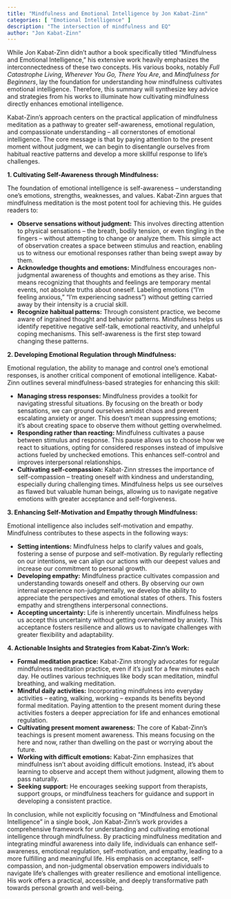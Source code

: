 ```yaml
---
title: "Mindfulness and Emotional Intelligence by Jon Kabat-Zinn"
categories: [ "Emotional Intelligence" ]
description: "The intersection of mindfulness and EQ"
author: "Jon Kabat-Zinn"
---
```

While Jon Kabat-Zinn didn't author a book specifically titled "Mindfulness and Emotional Intelligence," his extensive work heavily emphasizes the interconnectedness of these two concepts.  His various books, notably *Full Catastrophe Living*, *Wherever You Go, There You Are*, and *Mindfulness for Beginners*, lay the foundation for understanding how mindfulness cultivates emotional intelligence.  Therefore, this summary will synthesize key advice and strategies from his works to illuminate how cultivating mindfulness directly enhances emotional intelligence.

Kabat-Zinn's approach centers on the practical application of mindfulness meditation as a pathway to greater self-awareness, emotional regulation, and compassionate understanding – all cornerstones of emotional intelligence.  The core message is that by paying attention to the present moment without judgment, we can begin to disentangle ourselves from habitual reactive patterns and develop a more skillful response to life's challenges.

**1. Cultivating Self-Awareness through Mindfulness:**

The foundation of emotional intelligence is self-awareness – understanding one's emotions, strengths, weaknesses, and values.  Kabat-Zinn argues that mindfulness meditation is the most potent tool for achieving this.  He guides readers to:

* **Observe sensations without judgment:**  This involves directing attention to physical sensations – the breath, bodily tension, or even tingling in the fingers – without attempting to change or analyze them.  This simple act of observation creates a space between stimulus and reaction, enabling us to witness our emotional responses rather than being swept away by them.
* **Acknowledge thoughts and emotions:** Mindfulness encourages non-judgmental awareness of thoughts and emotions as they arise. This means recognizing that thoughts and feelings are temporary mental events, not absolute truths about oneself.  Labeling emotions ("I'm feeling anxious," "I'm experiencing sadness") without getting carried away by their intensity is a crucial skill.
* **Recognize habitual patterns:** Through consistent practice, we become aware of ingrained thought and behavior patterns.  Mindfulness helps us identify repetitive negative self-talk, emotional reactivity, and unhelpful coping mechanisms.  This self-awareness is the first step toward changing these patterns.

**2. Developing Emotional Regulation through Mindfulness:**

Emotional regulation, the ability to manage and control one's emotional responses, is another critical component of emotional intelligence.  Kabat-Zinn outlines several mindfulness-based strategies for enhancing this skill:

* **Managing stress responses:** Mindfulness provides a toolkit for navigating stressful situations. By focusing on the breath or body sensations, we can ground ourselves amidst chaos and prevent escalating anxiety or anger.  This doesn't mean suppressing emotions; it's about creating space to observe them without getting overwhelmed.
* **Responding rather than reacting:** Mindfulness cultivates a pause between stimulus and response. This pause allows us to choose how we react to situations, opting for considered responses instead of impulsive actions fueled by unchecked emotions.  This enhances self-control and improves interpersonal relationships.
* **Cultivating self-compassion:**  Kabat-Zinn stresses the importance of self-compassion – treating oneself with kindness and understanding, especially during challenging times.  Mindfulness helps us see ourselves as flawed but valuable human beings, allowing us to navigate negative emotions with greater acceptance and self-forgiveness.

**3. Enhancing Self-Motivation and Empathy through Mindfulness:**

Emotional intelligence also includes self-motivation and empathy.  Mindfulness contributes to these aspects in the following ways:

* **Setting intentions:** Mindfulness helps to clarify values and goals, fostering a sense of purpose and self-motivation. By regularly reflecting on our intentions, we can align our actions with our deepest values and increase our commitment to personal growth.
* **Developing empathy:**  Mindfulness practice cultivates compassion and understanding towards oneself and others.  By observing our own internal experience non-judgmentally, we develop the ability to appreciate the perspectives and emotional states of others.  This fosters empathy and strengthens interpersonal connections.
* **Accepting uncertainty:**  Life is inherently uncertain. Mindfulness helps us accept this uncertainty without getting overwhelmed by anxiety.  This acceptance fosters resilience and allows us to navigate challenges with greater flexibility and adaptability.


**4.  Actionable Insights and Strategies from Kabat-Zinn's Work:**

* **Formal meditation practice:**  Kabat-Zinn strongly advocates for regular mindfulness meditation practice, even if it’s just for a few minutes each day.  He outlines various techniques like body scan meditation, mindful breathing, and walking meditation.
* **Mindful daily activities:** Incorporating mindfulness into everyday activities – eating, walking, working – expands its benefits beyond formal meditation.  Paying attention to the present moment during these activities fosters a deeper appreciation for life and enhances emotional regulation.
* **Cultivating present moment awareness:**  The core of Kabat-Zinn's teachings is present moment awareness.  This means focusing on the here and now, rather than dwelling on the past or worrying about the future.
* **Working with difficult emotions:**  Kabat-Zinn emphasizes that mindfulness isn’t about avoiding difficult emotions. Instead, it’s about learning to observe and accept them without judgment, allowing them to pass naturally.
* **Seeking support:**  He encourages seeking support from therapists, support groups, or mindfulness teachers for guidance and support in developing a consistent practice.


In conclusion, while not explicitly focusing on "Mindfulness and Emotional Intelligence" in a single book, Jon Kabat-Zinn's work provides a comprehensive framework for understanding and cultivating emotional intelligence through mindfulness.  By practicing mindfulness meditation and integrating mindful awareness into daily life, individuals can enhance self-awareness, emotional regulation, self-motivation, and empathy, leading to a more fulfilling and meaningful life.  His emphasis on acceptance, self-compassion, and non-judgmental observation empowers individuals to navigate life's challenges with greater resilience and emotional intelligence.  His work offers a practical, accessible, and deeply transformative path towards personal growth and well-being.

